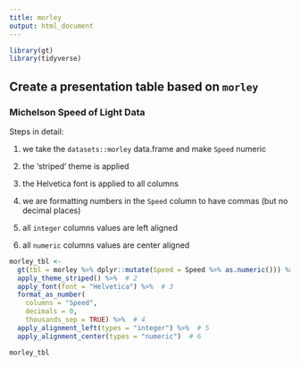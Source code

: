 ```yaml
---
title: morley
output: html_document
---
```


```r
library(gt)
library(tidyverse)
```


## Create a presentation table based on `morley`

### Michelson Speed of Light Data

Steps in detail:

 1. we take the `datasets::morley` data.frame and make `Speed` numeric
 
 2. the 'striped' theme is applied
 
 3. the Helvetica font is applied to all columns
 
 4. we are formatting numbers in the `Speed` column to have commas (but no decimal places)
 
 5. all `integer` columns values are left aligned
 
 6. all `numeric` columns values are center aligned

```r
morley_tbl <-
  gt(tbl = morley %>% dplyr::mutate(Speed = Speed %>% as.numeric())) %>%  # 1
  apply_theme_striped() %>%  # 2
  apply_font(font = "Helvetica") %>%  # 3
  format_as_number(
    columns = "Speed",
    decimals = 0,
    thousands_sep = TRUE) %>%  # 4
  apply_alignment_left(types = "integer") %>%  # 5
  apply_alignment_center(types = "numeric")  # 6
```

```r
morley_tbl
```
